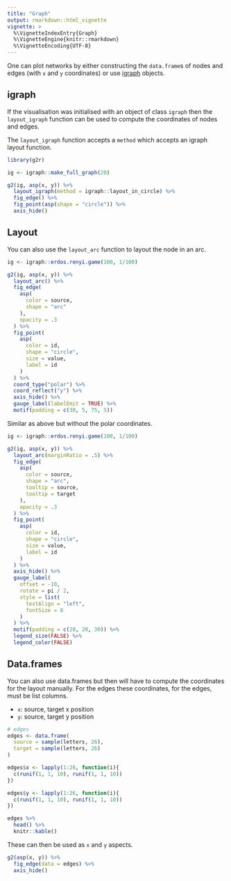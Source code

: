 ```yaml
---
title: "Graph"
output: rmarkdown::html_vignette
vignette: >
  %\VignetteIndexEntry{Graph}
  %\VignetteEngine{knitr::rmarkdown}
  %\VignetteEncoding{UTF-8}
---
```


One can plot networks by either constructing the `data.frame`s of nodes and edges (with `x` and `y` coordinates) or use [igraph](https://igraph.org/r/) objects.

## igraph

If the visualisation was initialised with an object of class `igraph` then the `layout_igraph` function can be used to compute the coordinates of nodes and edges.

The `layout_igraph` function accepts a `method` which accepts an igraph layout function.

```r
library(g2r)

ig <- igraph::make_full_graph(20)

g2(ig, asp(x, y)) %>%
  layout_igraph(method = igraph::layout_in_circle) %>% 
  fig_edge() %>% 
  fig_point(asp(shape = "circle")) %>% 
  axis_hide()
```

## Layout

You can also use the `layout_arc` function to layout the node in an arc.

```r
ig <- igraph::erdos.renyi.game(100, 1/100)

g2(ig, asp(x, y)) %>% 
  layout_arc() %>% 
  fig_edge(
    asp(
      color = source, 
      shape = "arc"
    ), 
    opacity = .3
  ) %>% 
  fig_point(
    asp(
      color = id, 
      shape = "circle", 
      size = value,
      label = id
    )
  ) %>% 
  coord_type("polar") %>% 
  coord_reflect("y") %>% 
  axis_hide() %>% 
  gauge_label(labelEmit = TRUE) %>% 
  motif(padding = c(30, 5, 75, 5))
```

Similar as above but without the polar coordinates.

```r
ig <- igraph::erdos.renyi.game(100, 1/100)

g2(ig, asp(x, y)) %>% 
  layout_arc(marginRatio = .5) %>% 
  fig_edge(
    asp(
      color = source, 
      shape = "arc",
      tooltip = source,
      tooltip = target
    ), 
    opacity = .3
  ) %>% 
  fig_point(
    asp(
      color = id, 
      shape = "circle", 
      size = value,
      label = id
    )
  ) %>% 
  axis_hide() %>% 
  gauge_label(
    offset = -10, 
    rotate = pi / 2,
    style = list(
      textAlign = "left",
      fontSize = 8
    )
  ) %>% 
  motif(padding = c(20, 20, 30)) %>% 
  legend_size(FALSE) %>% 
  legend_color(FALSE)
```

## Data.frames

You can also use data.frames but then will have to compute the coordinates for the layout manually. For the edges these coordinates, for the edges, must be list columns.

- `x`: source, target x position
- `y`: source, target y position

```r
# edges
edges <- data.frame(
  source = sample(letters, 26),
  target = sample(letters, 26)
)

edges$x <- lapply(1:26, function(i){
  c(runif(1, 1, 10), runif(1, 1, 10))
})

edges$y <- lapply(1:26, function(i){
  c(runif(1, 1, 10), runif(1, 1, 10))
})

edges %>% 
  head() %>% 
  knitr::kable()
```

These can then be used as `x` and `y` aspects.

```r
g2(asp(x, y)) %>% 
  fig_edge(data = edges) %>% 
  axis_hide()
```
